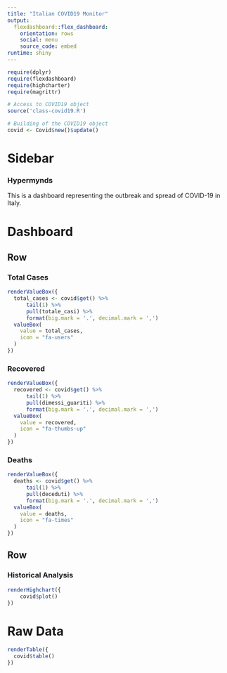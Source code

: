 ```yaml
---
title: "Italian COVID19 Monitor"
output: 
  flexdashboard::flex_dashboard:
    orientation: rows
    social: menu
    source_code: embed
runtime: shiny
---
```


```r
require(dplyr)
require(flexdashboard)
require(highcharter)
require(magrittr)

# Access to COVID19 object
source('class-covid19.R')

# Building of the COVID19 object
covid <- Covid$new()$update()
```

Sidebar {.sidebar}
=======================================================================

### Hypermynds

This is a dashboard representing the outbreak and spread of COVID-19 in
Italy.

Dashboard
=======================================================================

Row
-----------------------------------------------------------------------

### Total Cases {.value-box}

```r
renderValueBox({
  total_cases <- covid$get() %>%
      tail(1) %>% 
      pull(totale_casi) %>%
      format(big.mark = '.', decimal.mark = ',')
  valueBox(
    value = total_cases,
    icon = "fa-users"
  )
})
```

### Recovered {.value-box}

```r
renderValueBox({
  recovered <- covid$get() %>%
      tail(1) %>% 
      pull(dimessi_guariti) %>%
      format(big.mark = '.', decimal.mark = ',')
  valueBox(
    value = recovered,
    icon = "fa-thumbs-up"
  )
})
```

### Deaths {.value-box}

```r
renderValueBox({
  deaths <- covid$get() %>%
      tail(1) %>% 
      pull(deceduti) %>%
      format(big.mark = '.', decimal.mark = ',')
  valueBox(
    value = deaths,
    icon = "fa-times"
  )
})
```

Row
-----------------------------------------------------------------------

### Historical Analysis {data-width=600}

```r
renderHighchart({
    covid$plot()
})
```

Raw Data
=======================================================================

```r
renderTable({
  covid$table()
})
```
